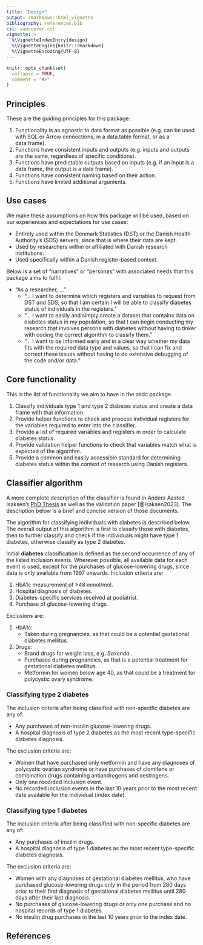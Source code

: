 ```yaml
---
title: "Design"
output: rmarkdown::html_vignette
bibliography: references.bib
csl: vancouver.csl
vignette: >
  %\VignetteIndexEntry{design}
  %\VignetteEngine{knitr::rmarkdown}
  %\VignetteEncoding{UTF-8}
---
```


```r
knitr::opts_chunk$set(
  collapse = TRUE,
  comment = "#>"
)
```

## Principles

These are the guiding principles for this package:

1.  Functionality is as agnostic to data format as possible (e.g. can be
    used with SQL or Arrow connections, in a data.table format, or as a
    data.frame).
2.  Functions have consistent inputs and outputs (e.g. inputs and
    outputs are the same, regardless of specific conditions).
3.  Functions have predictable outputs based on inputs (e.g. if an input
    is a data frame, the output is a data frame).
4.  Functions have consistent naming based on their action.
5.  Functions have limited additional arguments.

## Use cases

We make these assumptions on how this package will be used, based on our
experiences and expectations for use cases:

-   Entirely used within the Denmark Statistics (DST) or the Danish
    Health Authority's (SDS) servers, since that is where their data are
    kept.
-   Used by researchers within or affiliated with Danish research
    institutions.
-   Used specifically within a Danish register-based context.

Below is a set of "narratives" or "personas" with associated needs that
this package aims to fulfil:

-   "As a researcher, ..."
    -   "... I want to determine which registers and variables to
        request from DST and SDS, so that I am certain I will be able to
        classify diabetes status of individuals in the registers."
    -   "... I want to easily and simply create a dataset that contains
        data on diabetes status in my population, so that I can begin
        conducting my research that involves persons with diabetes
        without having to tinker with coding the correct algorithm to
        classify them."
    -   "... I want to be informed early and in a clear way whether my
        data fits with the required data type and values, so that I can
        fix and correct these issues without having to do extensive
        debugging of the code and/or data."

## Core functionality

This is the list of functionality we aim to have in the osdc package

1.  Classify individuals type 1 and type 2 diabetes status and create a
    data frame with that information.
2.  Provide helper functions to check and process individual registers
    for the variables required to enter into the classifier.
3.  Provide a list of required variables and registers in order to
    calculate diabetes status.
4.  Provide validation helper functions to check that variables match
    what is expected of the algorithm.
5.  Provide a common and easily accessible standard for determining
    diabetes status within the context of research using Danish
    registers.

## Classifier algorithm

A more complete description of the classifier is found in Anders Aasted
Isaksen's [PhD Thesis](https://aastedet.github.io/dissertation/) as well
as the validation paper [@Isaksen2023]. The description below is a brief
and concise version of those documents.

The algorithm for classifying individuals with diabetes is described
below. The overall output of this algorithm is first to classify those
with diabetes, then to further classify and check if the individuals
might have type 1 diabetes, otherwise classify as type 2 diabetes.

Initial **diabetes** classification is defined as the second occurrence
of any of the listed inclusion events. Wherever possible, all available
data for each event is used, except for the purchases of
glucose-lowering drugs, since data is only available from 1997 onwards.
Inclusion criteria are:

1.  HbA1c measurement of ≥48 mmol/mol.
2.  Hospital diagnosis of diabetes.
3.  Diabetes-specific services received at podiatrist.
4.  Purchase of glucose-lowering drugs.

Exclusions are:

1.  HbA1c:
    -   Taken during pregnancies, as that could be a potential
        gestational diabetes mellitus.
2.  Drugs:
    -   Brand drugs for weight loss, e.g. *Saxenda.*.
    -   Purchases during pregnancies, as that is a potential treatment
        for gestational diabetes mellitus.
    -   Metformin for women below age 40, as that could be a treatment
        for polycystic ovary syndrome.

### Classifying type 2 diabetes

The inclusion criteria after being classified with non-specific diabetes
are any of:

-   Any purchases of non-insulin glucose-lowering drugs.
-   A hospital diagnosis of type 2 diabetes as the most recent
    type-specific diabetes diagnosis.

The exclusion criteria are:

-   Women that have purchased only metformin and have any diagnoses of
    polycystic ovarian syndrome or have purchases of clomifene or
    combination drugs containing antiandrogens and oestrogens.
-   Only one recorded inclusion event.
-   No recorded inclusion events in the last 10 years prior to the most
    recent date available for the individual (index date).

### Classifying type 1 diabetes

The inclusion criteria after being classified with non-specific diabetes
are any of:

-   Any purchases of insulin drugs.
-   A hospital diagnosis of type 1 diabetes as the most recent
    type-specific diabetes diagnosis.

The exclusion criteria are:

-   Women with any diagnoses of gestational diabetes mellitus, who have
    purchased glucose-lowering drugs only in the period from 280 days
    prior to their first diagnosis of gestational diabetes mellitus
    until 280 days after their last diagnosis.
-   No purchases of glucose-lowering drugs or only one purchase and no
    hospital records of type 1 diabetes.
-   No insulin drug purchases in the last 10 years prior to the index
    date.

## References

